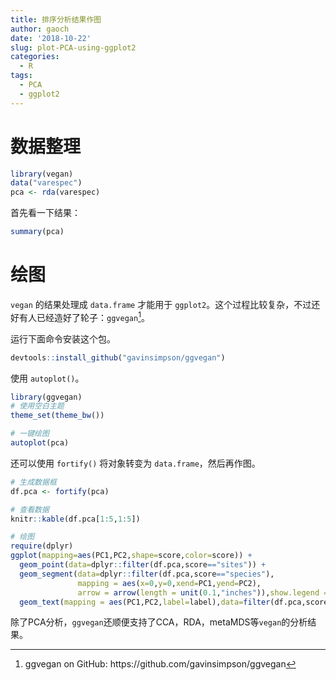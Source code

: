 ```yaml
---
title: 排序分析结果作图
author: gaoch
date: '2018-10-22'
slug: plot-PCA-using-ggplot2
categories:
  - R
tags:
  - PCA
  - ggplot2
---
```


# 数据整理

```r
library(vegan)
data("varespec")
pca <- rda(varespec)
```

首先看一下结果：

```r
summary(pca)
```

# 绘图

`vegan` 的结果处理成 `data.frame` 才能用于 `ggplot2`。这个过程比较复杂，不过还好有人已经造好了轮子：`ggvegan`[^ggvegan]。

运行下面命令安装这个包。

```r
devtools::install_github("gavinsimpson/ggvegan")
```

使用 `autoplot()`。

```r
library(ggvegan)
# 使用空白主题
theme_set(theme_bw())

# 一键绘图
autoplot(pca)

```

还可以使用 `fortify()` 将对象转变为 `data.frame`，然后再作图。

```r
# 生成数据框
df.pca <- fortify(pca)

# 查看数据
knitr::kable(df.pca[1:5,1:5])

# 绘图
require(dplyr)
ggplot(mapping=aes(PC1,PC2,shape=score,color=score)) +
  geom_point(data=dplyr::filter(df.pca,score=="sites")) +
  geom_segment(data=dplyr::filter(df.pca,score=="species"),
               mapping = aes(x=0,y=0,xend=PC1,yend=PC2),
               arrow = arrow(length = unit(0.1,"inches")),show.legend = F) +
  geom_text(mapping = aes(PC1,PC2,label=label),data=filter(df.pca,score=="species"),show.legend = F)
```

除了PCA分析，`ggvegan`还顺便支持了CCA，RDA，metaMDS等`vegan`的分析结果。


[^ggvegan]: ggvegan on GitHub: https://github.com/gavinsimpson/ggvegan
